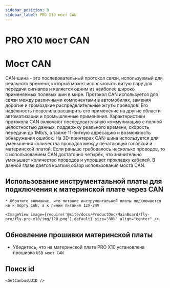 ```yaml
---
sidebar_position: 9
sidebar_label: PRO X10 мост CAN
---
```


# PRO X10 мост CAN





# Мост CAN

CAN-шина - это последовательный протокол связи, используемый для реального времени, который может использовать витую пару для передачи сигналов и является одним из наиболее широко применяемых полевых шин в мире. Протокол CAN используется для связи между различными компонентами в автомобилях, заменяя дорогие и громоздкие распределительные жгуты проводов. Его надёжность позволила расширить его применение на другие области автоматизации и промышленные применения. Характеристики протокола CAN включают последовательную коммуникацию с полной целостностью данных, поддержку реального времени, скорость передачи до 1Mb/s, а также 11-битную адресацию и возможность обнаружения ошибок.
На 3D-принтерах CAN-шина используется для уменьшения количества проводов между печатающей головкой и материнской платой. Если раньше требовалось несколько проводов, то с использованием CAN достаточно четырёх, что значительно уменьшает количество проводов и упрощает прокладку кабелей.
В данной главе дается краткий обзор использования моста CAN.

## Использование инструментальной платы для подключения к материнской плате через CAN

    * Обратите внимание, что питание инструментальной платы подключается не к порту CAN, а к линии питания 12V-24V

    <ImageView image={require('@site/docs/ProductDoc/MainBoard/fly-pro/fly-pro-x10/img/120.png').default} size="80%" align="center" />

## Обновление прошивки материнской платы

* Убедитесь, что на материнской плате PRO X10 установлена прошивка `USB мост CAN`

## Поиск id

    <GetCanbusUUID />